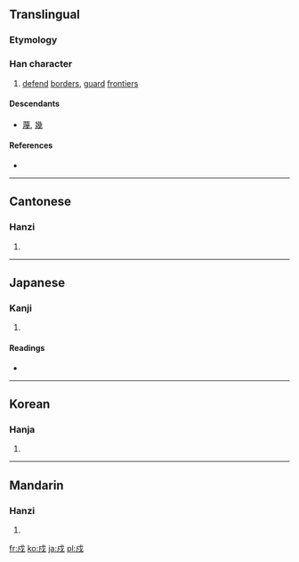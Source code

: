 {{also|戊|戌}}
==Translingual==

===Etymology===
{{Han compound|人|戈|t2=spear|ls=psc}}

===Han character===
{{Han char|rn=62|rad=戈|as=02|sn=6|four=5320<sub>0</sub>|canj=戈竹戈 (IHI)}}

# [[defend]] [[border]]s, [[guard]] [[frontier]]s

====Descendants====
* [[蔑]], [[幾]]

====References====
* {{Han ref|kx=0411.060|dkj=11537|dj=0752.100|hdz=21398.030|uh=620D|ud=25101|bh=A6A7|bd=42663}}

----

==Cantonese==

===Hanzi===
{{yue-hanzi|jyut=|y=[[syu3]]}}

# {{defn|Cantonese|sort=戈02}}

----

==Japanese==

===Kanji===
{{ja-kanji|grade=|rs=戈02}}

# {{defn|Japanese|sort=戈02}}

====Readings====
* {{ja-readings|on=[[じゅ]] (ju), [[しゅ]] (shu)|kun=[[まもる]] (mamoru), [[まもり]] (mamori)}}

----

==Korean==

===Hanja===
{{ko-hanja|hangeul=[[수]]|eumhun=|rv=su|mr=su|y=swu}}

# {{defn|Korean|sort=戈02}}

----

==Mandarin==

===Hanzi===
{{cmn-hanzi|pin=[[shù]] ([[shu4]])|wg=[[shu4|shu<sup>4</sup>]]}}

# {{defn|Mandarin|sort=戈02}}

[[fr:戍]]
[[ko:戍]]
[[ja:戍]]
[[pl:戍]]